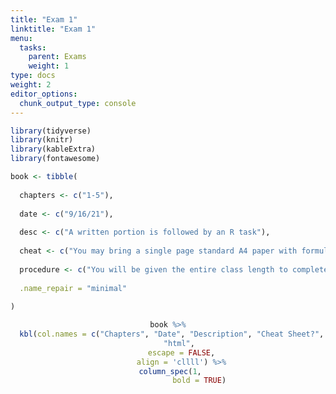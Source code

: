 ```yaml
---
title: "Exam 1"
linktitle: "Exam 1"
menu:
  tasks:
    parent: Exams
    weight: 1
type: docs
weight: 2
editor_options: 
  chunk_output_type: console
---
```


```r
library(tidyverse)
library(knitr)
library(kableExtra)
library(fontawesome)
```

<style>
span.boxed {
  border: 0px solid #FFFFFF;
  padding: 5px;
  color: #FFFFFF;
  background-color: #005b96;
  display: inline;
} 

table {
   margin-left: auto;
   margin-right: auto;
}

table thead th { border-bottom: 1px solid #ddd; 
}

th, td { padding: 5px; 
}

tr:nth-child(even) { background: #ffffff; 
}
</style>

```r
book <- tibble(
  
  chapters <- c("1-5"),
  
  date <- c("9/16/21"),
  
  desc <- c("A written portion is followed by an R task"),
  
  cheat <- c("You may bring a single page standard A4 paper with formulas and definitions as needed. Example problems are not allowed. You are of course always free to reach out to verify if certain items may be included."),
  
  procedure <- c("You will be given the entire class length to complete this two part exam. The paper portion will be administered first and you may only use your cheat sheet and a calculator as resources. After submitting that potrtion, you will be given an R task. You may at that time use any online resources or notes you have brought to class."),
  
  .name_repair = "minimal"
  
)
```

<center>
```r
book %>%
  kbl(col.names = c("Chapters", "Date", "Description", "Cheat Sheet?", "Process"), 
      "html", 
      escape = FALSE,
      align = 'cllll') %>%
  column_spec(1, 
              bold = TRUE)
```
</center>

